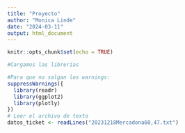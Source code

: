```yaml
---
title: "Proyecto"
author: "Monica Linde"
date: "2024-03-11"
output: html_document
---
```


```r
knitr::opts_chunk$set(echo = TRUE)
```

```r
#Cargamos las librerías

#Para que no salgan los warnings:
suppressWarnings({ 
  library(readr)
  library(ggplot2)
  library(plotly)
})
# Leer el archivo de texto
datos_ticket <- readLines("20231218Mercadona60,47.txt")

```

